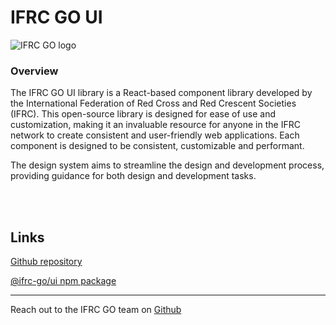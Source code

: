 
<Meta title="Introduction" />

<h1 className="title">
  IFRC GO UI
</h1>

<img src="./go-logo.svg" alt="IFRC GO logo" className="ifrc-logo" />

<h3 className="overview">
  Overview
</h3>
<div className="text-body">
The IFRC GO UI library is a React-based component library developed by the International Federation of Red Cross and Red Crescent Societies (IFRC). This open-source library is designed for ease of use and customization, making it an invaluable resource for anyone in the IFRC network to create consistent and user-friendly web applications. Each component is designed to be consistent, customizable and performant.

The design system aims to streamline the design and development process, providing guidance for both design and development tasks.
</div>

<br />
<br />

##  Links
[Github repository](https://github.com/IFRCGo/go-web-app/tree/develop/packages/ui)

[@ifrc-go/ui npm package](https://www.npmjs.com/package/@ifrc-go/ui)

---
Reach out to the IFRC GO team on [Github](https://github.com/IFRCGo/)
